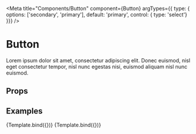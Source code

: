 
<Meta 
  title="Components/Button" 
  component={Button} 
  argTypes={{
    type: {
      options: ['secondary', 'primary'],
      default: 'primary',
      control: { type: 'select'}
    }}}
/>


# Button

Lorem ipsum dolor sit amet, consectetur adipiscing elit. Donec euismod, nisl eget consectetur tempor, nisl nunc egestas nisi, euismod aliquam nisl nunc euismod.

## Props

<Props of={Button} />

## Examples

<Preview>
  <Story 
    name="Default" 
    args={{
    type: 'primary',
    children: 'This is a button',
  }}>
    {Template.bind({})}
  </Story>
  <Story 
    name="Secondary" 
    args={{
      type: 'secondary', 
      children: '+ This is a secondary button',
    }}
  >
    {Template.bind({})}
  </Story>
</Preview>
